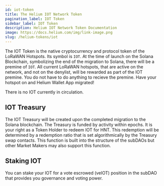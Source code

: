 ```yaml
---
id: iot-token
title: The Helium IOT Network Token
pagination_label: IOT Token
sidebar_label: IOT Token
description: Helium IOT Network Token Documentation
image: https://docs.helium.com/img/link-image.png
slug: /helium-tokens/iot
---
```



The IOT Token is the native cryptocurrency and protocol token of the LoRaWAN Hotspots. Its symbol is
`IOT`. At the time of launch on the Solana Blockchain, symbolizing the end of the migration to
Solana, there will be a premine of `IOT`. All current LoRaWAN hotspots, that are active on the
network, and not on the denylist, will be rewarded as part of the IOT premine. You do not have to do
anything to recieve the premine. Have your hotspot on and Helium Wallet App migrated!

There is no IOT currently in circulation.

## IOT Treasury

The IOT Treasury will be created upon the completed migration to the Solana blockchain. The Treasury
is funded by activity within epochs. It is your right as a Token Holder to redeem IOT for HNT. This
redemption will be determined by a redemption ratio that is set algorithmically by the Treasury swap
contacts. This function is built into the structure of the subDAOs but other Market Makers may also
support this function.

## Staking IOT

You can stake your IOT for a vote escrowed (veIOT) position in the subDAO that provides you
governance and voting power.

